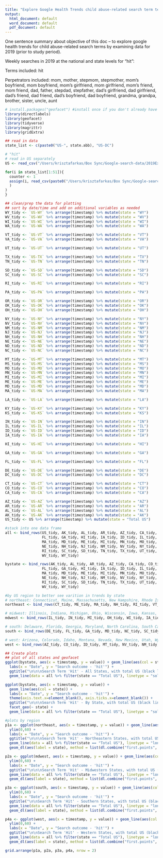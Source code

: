 ```yaml
---
title: "Explore Google Health Trends child abuse-related search term test runs"
output:
  html_document: default
  word_document: default
  pdf_document: default
---
```

One sentence summary about objective of this doc -- to explore google health trends for child abuse-related search terms by examining data for 2019 (prior to study period).

Weekly searches in 2019 at the national and state levels for "hit":

Terms included: hit

Perpetrators included: mom, mother, stepmom, stepmother, mom's boyfriend, mom boyfriend, mom's girlfriend, mom girlfriend, mom's friend, mom friend, dad, father, stepdad, stepfather, dad's girlfriend, dad girlfriend, dad's friend, dad friend, dad's boyfriend, dad boyfriend, grandma, grandpa, brother, sister, uncle, aunt 


```r
# install.packages("geofacet") #install once if you don't already have the package
library(directlabels)
library(geofacet) 
library(tidyverse)
library(magrittr)
library(gridExtra)
```

```r

## read in data
state_list <- c(paste0("US-", state.abb), "US-DC")

# "hit"
# read in US separately
US <- read_csv("/Users/krisztafarkas/Box Sync/Google-search-data/2019ExploratoryData/Child Abuse/Child-hit-1/states/US/US-child-hit-1.csv")

for(i in state_list[1:51]){
  counter <- 1
  assign(i, read_csv(paste0("/Users/krisztafarkas/Box Sync/Google-search-data/2019ExploratoryData/Child Abuse/Child-hit-1/states/", i, "/", i, "-hit-1.csv")
  )
)
}

```

```r
## clean/prep the data for plotting
## sort by date/time and add on additional variables as needed
WY_tidy <- `US-WY` %>% arrange(timestamp) %>% mutate(state = "WY")
WV_tidy <- `US-WV` %>% arrange(timestamp) %>% mutate(state = "WV")
WI_tidy <- `US-WI` %>% arrange(timestamp) %>% mutate(state = "WI")
WA_tidy <- `US-WA` %>% arrange(timestamp) %>% mutate(state = "WA")

VT_tidy <- `US-VT` %>% arrange(timestamp) %>% mutate(state = "VT")
VA_tidy <- `US-VA` %>% arrange(timestamp) %>% mutate(state = "VA")

UT_tidy <- `US-UT` %>% arrange(timestamp) %>% mutate(state = "UT")

TX_tidy <- `US-TX` %>% arrange(timestamp) %>% mutate(state = "TX")
TN_tidy <- `US-TN` %>% arrange(timestamp) %>% mutate(state = "TN")

SD_tidy <- `US-SD` %>% arrange(timestamp) %>% mutate(state = "SD")
SC_tidy <- `US-SC` %>% arrange(timestamp) %>% mutate(state = "SC")

RI_tidy <- `US-RI` %>% arrange(timestamp) %>% mutate(state = "RI")

PA_tidy <- `US-PA` %>% arrange(timestamp) %>% mutate(state = "PA")

OR_tidy <- `US-OR` %>% arrange(timestamp) %>% mutate(state = "OR")
OK_tidy <- `US-OK` %>% arrange(timestamp) %>% mutate(state = "OK")
OH_tidy <- `US-OH` %>% arrange(timestamp) %>% mutate(state = "OH")

NY_tidy <- `US-NY` %>% arrange(timestamp) %>% mutate(state = "NY")
NV_tidy <- `US-NV` %>% arrange(timestamp) %>% mutate(state = "NV")
NM_tidy <- `US-NM` %>% arrange(timestamp) %>% mutate(state = "NM")
NJ_tidy <- `US-NJ` %>% arrange(timestamp) %>% mutate(state = "NJ")
NH_tidy <- `US-NH` %>% arrange(timestamp) %>% mutate(state = "NH")
NE_tidy <- `US-NE` %>% arrange(timestamp) %>% mutate(state = "NE")
ND_tidy <- `US-ND` %>% arrange(timestamp) %>% mutate(state = "ND")
NC_tidy <- `US-NC` %>% arrange(timestamp) %>% mutate(state = "NC")

MT_tidy <- `US-MT` %>% arrange(timestamp) %>% mutate(state = "MT")
MS_tidy <- `US-MS` %>% arrange(timestamp) %>% mutate(state = "MS")
MO_tidy <- `US-MO` %>% arrange(timestamp) %>% mutate(state = "MO")
MN_tidy <- `US-MN` %>% arrange(timestamp) %>% mutate(state = "MN")
MI_tidy <- `US-MI` %>% arrange(timestamp) %>% mutate(state = "MI")
ME_tidy <- `US-ME` %>% arrange(timestamp) %>% mutate(state = "ME")
MD_tidy <- `US-MD` %>% arrange(timestamp) %>% mutate(state = "MD")
MA_tidy <- `US-MA` %>% arrange(timestamp) %>% mutate(state = "MA")

LA_tidy <- `US-LA` %>% arrange(timestamp) %>% mutate(state = "LA")

KY_tidy <- `US-KY` %>% arrange(timestamp) %>% mutate(state = "KY")
KS_tidy <- `US-KS` %>% arrange(timestamp) %>% mutate(state = "KS")

IN_tidy <- `US-IN` %>% arrange(timestamp) %>% mutate(state = "IN")
IL_tidy <- `US-IL` %>% arrange(timestamp) %>% mutate(state = "IL")
ID_tidy <- `US-ID` %>% arrange(timestamp) %>% mutate(state = "ID")
IA_tidy <- `US-IA` %>% arrange(timestamp) %>% mutate(state = "IA")

HI_tidy <- `US-HI` %>% arrange(timestamp) %>% mutate(state = "HI")

GA_tidy <- `US-GA` %>% arrange(timestamp) %>% mutate(state = "GA")

FL_tidy <- `US-FL` %>% arrange(timestamp) %>% mutate(state = "FL")

DE_tidy <- `US-DE` %>% arrange(timestamp) %>% mutate(state = "DE")
DC_tidy <- `US-DC` %>% arrange(timestamp) %>% mutate(state = "DC")

CT_tidy <- `US-CT` %>% arrange(timestamp) %>% mutate(state = "CT")
CO_tidy <- `US-CO` %>% arrange(timestamp) %>% mutate(state = "CO")
CA_tidy <- `US-CA` %>% arrange(timestamp) %>% mutate(state = "CA")

AZ_tidy <- `US-AZ` %>% arrange(timestamp) %>% mutate(state = "AZ")
AR_tidy <- `US-AR` %>% arrange(timestamp) %>% mutate(state = "AR")
AL_tidy <- `US-AL` %>% arrange(timestamp) %>% mutate(state = "AL")
AK_tidy <- `US-AK` %>% arrange(timestamp) %>% mutate(state = "AK")
US_tidy <- US %>% arrange(timestamp) %>% mutate(state = "Total US")

#stack into one data frame 
all <- bind_rows(US_tidy, AK_tidy, AL_tidy, AR_tidy, AZ_tidy, CA_tidy, CO_tidy, CT_tidy, DC_tidy, DE_tidy,
                 FL_tidy, GA_tidy, HI_tidy, IA_tidy, ID_tidy, IL_tidy, IN_tidy, KS_tidy, KY_tidy, LA_tidy,
                 MA_tidy, MD_tidy, ME_tidy, MI_tidy, MN_tidy, MO_tidy, MS_tidy, MT_tidy, NC_tidy, ND_tidy,
                 NE_tidy, NH_tidy, NJ_tidy, NM_tidy, NV_tidy, NY_tidy, OH_tidy, OK_tidy, OR_tidy, PA_tidy,
                 RI_tidy, SC_tidy, SD_tidy, TN_tidy, TX_tidy, UT_tidy, VA_tidy, VT_tidy, WA_tidy, WI_tidy,
                 WV_tidy, WY_tidy)

bystate <- bind_rows(AK_tidy, AL_tidy, AR_tidy, AZ_tidy, CA_tidy, CO_tidy, CT_tidy, DC_tidy, DE_tidy,
                 FL_tidy, GA_tidy, HI_tidy, IA_tidy, ID_tidy, IL_tidy, IN_tidy, KS_tidy, KY_tidy, LA_tidy,
                 MA_tidy, MD_tidy, ME_tidy, MI_tidy, MN_tidy, MO_tidy, MS_tidy, MT_tidy, NC_tidy, ND_tidy,
                 NE_tidy, NH_tidy, NJ_tidy, NM_tidy, NV_tidy, NY_tidy, OH_tidy, OK_tidy, OR_tidy, PA_tidy,
                 RI_tidy, SC_tidy, SD_tidy, TN_tidy, TX_tidy, UT_tidy, VA_tidy, VT_tidy, WA_tidy, WI_tidy,
                 WV_tidy, WY_tidy)

#by US region to better see varition in trends by state
# northeast: Connecticut, Maine, Massachusetts, New Hampshire, Rhode Island, Vermont, New Jersey, New York, Pennsylvania
northeast <- bind_rows(CT_tidy, ME_tidy, MA_tidy, NH_tidy, RI_tidy, VT_tidy, NJ_tidy, NY_tidy, PA_tidy)

# midwest: Illinois, Indiana, Michigan, Ohio, Wisconsin, Iowa, Kansas, Minnesota, Missouri, Nebraska, North Dekota, South Dekota
mdwest <- bind_rows(IL_tidy, IN_tidy, MI_tidy, OH_tidy, WI_tidy, IA_tidy, KS_tidy, MN_tidy, MO_tidy, NE_tidy, ND_tidy, SD_tidy)

# south: Delaware, Florida, Georgia, Maryland, North Carolina, South Carolina, Virginia, DC, West Virginia, Alabama, Kentucky, Mississippi, Tennessee, Arkansas, Louisiana, Oklahoma, Texas
south <- bind_rows(DE_tidy, FL_tidy, GA_tidy, MD_tidy, NC_tidy, SC_tidy, VA_tidy, DC_tidy, WV_tidy, AL_tidy, KY_tidy, MS_tidy, TN_tidy, AR_tidy, LA_tidy, OK_tidy, TX_tidy)

# west: Arizona, Colorado, Idaho, Montana, Nevada, New Mexico, Utah, Wyoming, Alaska, California, Hawaii, Oregon, Washington
west <- bind_rows(AZ_tidy, CO_tidy, ID_tidy, MT_tidy, NV_tidy, NM_tidy, UT_tidy, WY_tidy, AK_tidy, CA_tidy, HI_tidy, OR_tidy, WA_tidy)
```

```r
## Create plots
## plot of all states and geofacet
ggplot(bystate, aes(x = timestamp, y = value)) + geom_line(aes(col = state)) +
  labs(x = "Date", y = "Search outcome - 'hit'") + 
  ggtitle("\n\n\nSearch Term 'Hit' - All States, with total US (black line)") + 
  geom_line(data = all %>% filter(state == "Total US"), linetype = "solid")

ggplot(bystate, aes(x = timestamp, y = value)) + 
  geom_line(aes(col = state)) +
  labs(x = "Date", y = "Search outcome - 'hit'") + 
  theme(axis.text.x=element_blank(), axis.ticks.x=element_blank()) +
  ggtitle("\n\n\nSearch Term 'Hit' - By State, with total US (black line)") +
  facet_geo(~ state) + 
  geom_line(data = all %>% filter(state == "Total US"), linetype = "solid")

#plots by region
p1a <- ggplot(northeast, aes(x = timestamp, y = value)) + geom_line(aes(col = state)) + 
  ylim(0,60) +
  labs(x = "Date", y = "Search outcome - 'hit'") + 
  ggtitle("\n\n\nSearch Term 'Hit' - Northeastern States, with total US (black line)") +
  geom_line(data = all %>% filter(state == "Total US"), linetype = "longdash") +
  geom_dl(aes(label = state), method = list(dl.combine("first.points", "last.points"), cex = 0.8)) 

p2a <- ggplot(mdwest, aes(x = timestamp, y = value)) + geom_line(aes(col = state)) +
  ylim(0,60) +
  labs(x = "Date", y = "Search outcome - 'hit'") + 
  ggtitle("\n\n\nSearch Term 'Hit' - Midwestern States, with total US (black line)") +
  geom_line(data = all %>% filter(state == "Total US"), linetype = "longdash") +
  geom_dl(aes(label = state), method = list(dl.combine("first.points", "last.points"), cex = 0.8)) 

p3a <- ggplot(south, aes(x = timestamp, y = value)) + geom_line(aes(col = state)) + 
  ylim(0,60) +
  labs(x = "Date", y = "Search outcome - 'hit'") + 
  ggtitle("\n\nSearch Term 'Hit' - Southern States, with total US (black line)") +
  geom_line(data = all %>% filter(state == "Total US"), linetype = "longdash") +
  geom_dl(aes(label = state), method = list(dl.combine("first.points", "last.points"), cex = 0.8)) 

p4a <- ggplot(west, aes(x = timestamp, y = value)) + geom_line(aes(col = state)) + 
  ylim(0,60) +
  labs(x = "Date", y = "Search outcome - 'hit'") + 
  ggtitle("\n\nSearch Term 'Hit' - Western States, with total US (black line)") + 
  geom_line(data = all %>% filter(state == "Total US"), linetype = "longdash") +
  geom_dl(aes(label = state), method = list(dl.combine("first.points", "last.points"), cex = 0.8)) 

grid.arrange(p1a, p2a, p3a, p4a, nrow = 2)

```

